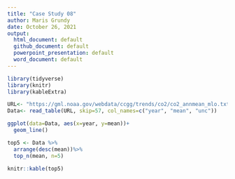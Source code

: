 ```yaml
---
title: "Case Study 08"
author: Maris Grundy
date: October 26, 2021
output: 
  html_document: default
  github_document: default
  powerpoint_presentation: default
  word_document: default
---
```

```r
library(tidyverse)
library(knitr)
library(kableExtra)

URL<- "https://gml.noaa.gov/webdata/ccgg/trends/co2/co2_annmean_mlo.txt"
Data<- read_table(URL, skip=57, col_names=c("year", "mean", "unc"))
```


```r
ggplot(data=Data, aes(x=year, y=mean))+
  geom_line()
```

```r
top5 <- Data %>%
  arrange(desc(mean))%>%
  top_n(mean, n=5)

knitr::kable(top5)
```



